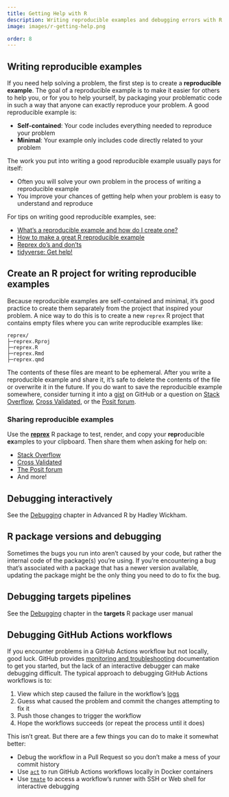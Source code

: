 ```yaml
---
title: Getting Help with R
description: Writing reproducible examples and debugging errors with R.
image: images/r-getting-help.png

order: 8
---
```


## Writing reproducible examples

If you need help solving a problem, the first step is to create a **reproducible example**. The goal of a reproducible example is to make it easier for others to help you, or for you to help yourself, by packaging your problematic code in such a way that anyone can exactly reproduce your problem. A good reproducible example is:

- **Self-contained**: Your code includes everything needed to reproduce your problem
- **Minimal**: Your example only includes code directly related to your problem

The work you put into writing a good reproducible example usually pays for itself:

- Often you will solve your own problem in the process of writing a reproducible example
- You improve your chances of getting help when your problem is easy to understand and reproduce

For tips on writing good reproducible examples, see:

- [What's a reproducible example and how do I create one?](https://community.rstudio.com/t/faq-whats-a-reproducible-example-reprex-and-how-do-i-create-one/5219)
- [How to make a great R reproducible example](https://stackoverflow.com/questions/5963269/how-to-make-a-great-r-reproducible-example)
- [Reprex do's and don'ts](https://reprex.tidyverse.org/articles/reprex-dos-and-donts.html)
- [tidyverse: Get help!](https://www.tidyverse.org/help/)

::: {.callout-tip}
## Create an R project for writing reproducible examples

Because reproducible examples are self-contained and minimal, it's good practice to create them separately from the project that inspired your problem. A nice way to do this is to create a new `reprex` R project that contains empty files where you can write reproducible examples like:

```asis
reprex/
├─reprex.Rproj
├─reprex.R
├─reprex.Rmd
├─reprex.qmd
```

The contents of these files are meant to be ephemeral. After you write a reproducible example and share it, it's safe to delete the contents of the file or overwrite it in the future. If you do want to save the reproducible example somewhere, consider turning it into a [gist](https://docs.github.com/en/get-started/writing-on-github/editing-and-sharing-content-with-gists/creating-gists) on GitHub or a question on [Stack Overflow](https://stackoverflow.com), [Cross Validated](https://stats.stackexchange.com), or the [Posit forum](https://community.rstudio.com).
:::

### Sharing reproducible examples

Use the [**reprex**](https://reprex.tidyverse.org) R package to test, render, and copy your **repr**oducible **ex**amples to your clipboard. Then share them when asking for help on:

- [Stack Overflow](https://stackoverflow.com)
- [Cross Validated](https://stats.stackexchange.com)
- [The Posit forum](https://community.rstudio.com)
- And more!

## Debugging interactively

See the [Debugging](https://adv-r.hadley.nz/debugging.html) chapter in Advanced R by Hadley Wickham.

::: {.callout-note}
## R package versions and debugging

Sometimes the bugs you run into aren’t caused by your code, but rather the internal code of the package(s) you’re using. If you’re encountering a bug that’s associated with a package that has a newer version available, updating the package might be the only thing you need to do to fix the bug.
:::

## Debugging targets pipelines

See the [Debugging](https://books.ropensci.org/targets/debugging.html) chapter in the **targets** R package user manual

## Debugging GitHub Actions workflows

If you encounter problems in a GitHub Actions workflow but not locally, good luck. GitHub provides [monitoring and troubleshooting](https://docs.github.com/en/actions/monitoring-and-troubleshooting-workflows/about-monitoring-and-troubleshooting) documentation to get you started, but the lack of an interactive debugger can make debugging difficult. The typical approach to debugging GitHub Actions workflows is to:

1. View which step caused the failure in the workflow's [logs](https://docs.github.com/en/actions/monitoring-and-troubleshooting-workflows/using-workflow-run-logs) 
2. Guess what caused the problem and commit the changes attempting to fix it
3. Push those changes to trigger the workflow
4. Hope the workflows succeeds (or repeat the process until it does) 

This isn't great. But there are a few things you can do to make it somewhat better:

- Debug the workflow in a Pull Request so you don't make a mess of your commit history
- Use [`act`](https://github.com/nektos/act) to run GitHub Actions workflows locally in Docker containers
- Use [`tmate`](https://github.com/mxschmitt/action-tmate) to access a workflow's runner with SSH or Web shell for interactive debugging

